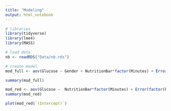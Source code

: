 ```yaml
---
title: "Modeling"
output: html_notebook
---
```


```r
# libraries
library(tidyverse)
library(lme4)
library(MASS)

# load data
nb <- readRDS("Data/nb.rds")
```

```r
# create model
mod_full <- aov(Glucose ~ Gender + NutritionBar*factor(Minutes) + Error(factor(Participant)), data = nb)

summary(mod_full)
```

```r
mod_red <- aov(Glucose ~  NutritionBar*factor(Minutes) + Error(factor(Participant)), data = nb)
summary(mod_red)
```

```r
plot(mod_red$`(Intercept)`)
```
